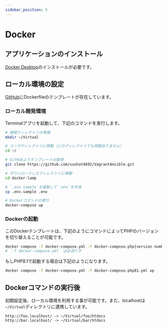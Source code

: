 ```yaml
---
sidebar_position: 5
---
```


# Docker

## アプリケーションのインストール

[Docker Desktop](https://www.docker.com/products/docker-desktop)のインストールが必要です。


## ローカル環境の設定

[GitHub](https://github.com/sushat4692/docker-lamp)にDockerfileのテンプレートが存在しています。

### ローカル開発環境

Terminalアプリを起動して、下記のコマンドを実行します。

```bash
# 開発ディレクトリの準備
mkdir ~/Virtual

# ユーザディレクトリに移動（どのディレクトリでも問題ありません）
cd ~/

# GitHubよりテンプレートの取得
git clone https://github.com/sushat4692/VagrantAnsible.git

# ダウンロードしたディレクトリに移動
cd docker-lamp

# `.env.sample`を複製して`.env`を作成
cp .env.sample .env

# Dockerコマンドの実行
docker-compose up
```

### Dockerの起動

このDockerテンプレートは、下記のようにコマンドによってPHPのバージョンを切り替えることが可能です。

```bash
docker compose -f docker-compose.yml -f docker-compose.php{version number}.yml up
# `-f docker-compose.yml` は必須です
```

もしPHP8.1で起動する場合は下記のようになります。

```bash
docker compose -f docker-compose.yml -f docker-compose.php81.yml up
```


## Dockerコマンドの実行後

初期設定後、ローカル環境を利用する事が可能です。また、localhostは`~/Virtual`ディレクトリに連携しています。

```
http://foo.localhost/ -> ~/Virtual/foo/htdocs
http://bar.localhost/ -> ~/Virtual/bar/htdocs
```